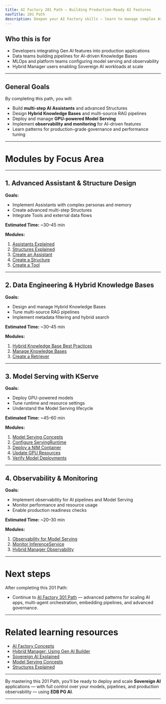 ```yaml
---
title: AI Factory 201 Path — Building Production-Ready AI Features
navTitle: 201 Path
description: Deepen your AI Factory skills — learn to manage complex Assistants, advanced data pipelines, and model serving.
---
```


## Who this is for

-   Developers integrating Gen AI features into production applications
-   Data teams building pipelines for AI-driven Knowledge Bases
-   MLOps and platform teams configuring model serving and observability
-   Hybrid Manager users enabling Sovereign AI workloads at scale

* * *

## General Goals

By completing this path, you will:

-   Build **multi-step AI Assistants** and advanced Structures
-   Design **Hybrid Knowledge Bases** and multi-source RAG pipelines
-   Deploy and manage **GPU-powered Model Serving**
-   Implement **observability and monitoring** for AI-driven features
-   Learn patterns for production-grade governance and performance tuning

* * *

# Modules by Focus Area

* * *

## 1. Advanced Assistant & Structure Design

**Goals:**

-   Implement Assistants with complex personas and memory
-   Create advanced multi-step Structures
-   Integrate Tools and external data flows

**Estimated Time:** ~30–45 min

**Modules:**

1.  [Assistants Explained](/edb-postgres-ai/ai-factory/learn/explained/assistants-explained)
2.  [Structures Explained](/edb-postgres-ai/ai-factory/learn/explained/structures-explained)
3.  [Create an Assistant](/edb-postgres-ai/ai-factory/learn/how-to/gen-ai/create-assistant)
4.  [Create a Structure](/edb-postgres-ai/ai-factory/learn/how-to/gen-ai/create-structure)
5.  [Create a Tool](/edb-postgres-ai/ai-factory/learn/how-to/gen-ai/create-tool)

* * *

## 2. Data Engineering & Hybrid Knowledge Bases

**Goals:**

-   Design and manage Hybrid Knowledge Bases
-   Tune multi-source RAG pipelines
-   Implement metadata filtering and hybrid search

**Estimated Time:** ~30–45 min

**Modules:**

1.  [Hybrid Knowledge Base Best Practices](/edb-postgres-ai/ai-factory/learn/how-to/gen-ai/hybrid-kb-best-practices)
2.  [Manage Knowledge Bases](/edb-postgres-ai/ai-factory/learn/how-to/gen-ai/manage-knowledge-base)
3.  [Create a Retriever](/edb-postgres-ai/ai-factory/learn/how-to/gen-ai/create-retriever)

* * *

## 3. Model Serving with KServe

**Goals:**

-   Deploy GPU-powered models
-   Tune runtime and resource settings
-   Understand the Model Serving lifecycle

**Estimated Time:** ~45–60 min

**Modules:**

1.  [Model Serving Concepts](/edb-postgres-ai/ai-factory/learn/explained/model-serving-concepts)
2.  [Configure ServingRuntime](/edb-postgres-ai/ai-factory/learn/how-to/model-serving/configure-servingruntime)
3.  [Deploy a NIM Container](/edb-postgres-ai/ai-factory/learn/how-to/model-serving/deploy-nim-container)
4.  [Update GPU Resources](/edb-postgres-ai/ai-factory/learn/how-to/model-serving/update-gpu-resources)
5.  [Verify Model Deployments](/edb-postgres-ai/hybrid-manager/ai-factory/learn/how-to/verify-models/)

* * *

## 4. Observability & Monitoring

**Goals:**

-   Implement observability for AI pipelines and Model Serving
-   Monitor performance and resource usage
-   Enable production readiness checks

**Estimated Time:** ~20–30 min

**Modules:**

1.  [Observability for Model Serving](/edb-postgres-ai/ai-factory/learn/how-to/model-serving/observability)
2.  [Monitor InferenceService](/edb-postgres-ai/ai-factory/learn/how-to/model-serving/monitor-inferenceservice)
3.  [Hybrid Manager Observability](/edb-postgres-ai/hybrid-manager/ai-factory/model/serving)

* * *

# Next steps

After completing this 201 Path:

-   Continue to [AI Factory 301 Path](301.mdx) — advanced patterns for scaling AI apps, multi-agent orchestration, embedding pipelines, and advanced governance.

* * *

# Related learning resources

-   [AI Factory Concepts](/edb-postgres-ai/ai-factory/learn/explained/ai-factory-concepts)
-   [Hybrid Manager: Using Gen AI Builder](/edb-postgres-ai/hybrid-manager/ai-factory/gen-ai/builder)
-   [Sovereign AI Explained](/edb-postgres-ai/ai-factory/learn/explained/sovereign-ai)
-   [Model Serving Concepts](/edb-postgres-ai/ai-factory/learn/explained/model-serving-concepts)
-   [Structures Explained](/edb-postgres-ai/ai-factory/learn/explained/structures-explained)

* * *

By mastering this 201 Path, you’ll be ready to deploy and scale **Sovereign AI** applications — with full control over your models, pipelines, and production observability — using **EDB PG AI**.

* * *
